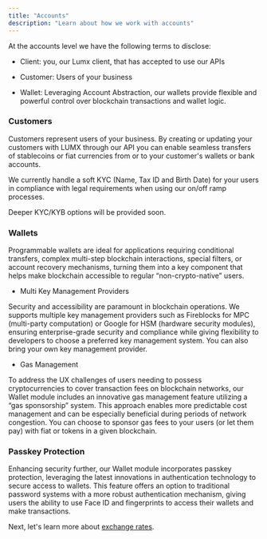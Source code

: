 ```yaml
---
title: "Accounts"
description: "Learn about how we work with accounts"
---
```


At the accounts level we have the following terms to disclose:

* Client: you, our Lumx client, that has accepted to use our APIs

* Customer: Users of your business&#x20;

* Wallet: Leveraging Account Abstraction, our wallets provide flexible and powerful control over blockchain transactions and wallet logic.

### Customers

Customers represent users of your business. By creating or updating your customers with LUMX through our API you can enable seamless transfers of stablecoins or fiat currencies from or to your customer's wallets or bank accounts.&#x20;

We currently handle a soft KYC (Name, Tax ID and Birth Date) for your users in compliance with legal requirements when using our on/off ramp processes.&#x20;

Deeper KYC/KYB options will be provided soon.&#x20;

### Wallets

Programmable wallets are ideal for applications requiring conditional transfers, complex multi-step blockchain interactions, special filters, or account recovery mechanisms, turning them into a key component that helps make blockchain accessible to regular “non-crypto-native” users.

* Multi Key Management Providers

Security and accessibility are paramount in blockchain operations. We supports multiple key management providers such as Fireblocks for MPC (multi-party computation) or Google for HSM (hardware security modules), ensuring enterprise-grade security and compliance while giving flexibility to developers to choose a preferred key management system. You can also bring your own key management provider.

* Gas Management

To address the UX challenges of users needing to possess cryptocurrencies to cover transaction fees on blockchain networks, our Wallet module includes an innovative gas management feature utilizing a “gas sponsorship” system. This approach enables more predictable cost management and can be especially beneficial during periods of network congestion. You can choose to sponsor gas fees to your users (or let them pay) with fiat or tokens in a given blockchain.

### Passkey Protection

Enhancing security further, our Wallet module incorporates passkey protection, leveraging the latest innovations in authentication technology to secure access to wallets. This feature offers an option to traditional password systems with a more robust authentication mechanism, giving users the ability to use Face ID and fingerprints to access their wallets and make transactions.

Next, let's learn more about [exchange rates](/concepts/exchangerates).